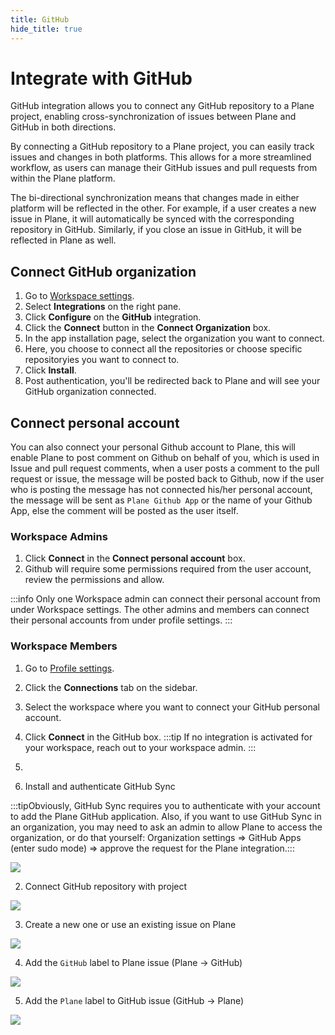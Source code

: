```yaml
---
title: GitHub
hide_title: true
---
```



<div className="tag-wrapper">
 <h1>Integrate with GitHub</h1>
<Tags 
  tags={[ 
    { name: "Pro", additionalClass: "pro" }
  ]} 
 />
</div>

GitHub integration allows you to connect any GitHub repository to a Plane project, enabling cross-synchronization of issues between Plane and GitHub in both directions.

By connecting a GitHub repository to a Plane project, you can easily track issues and changes in both platforms. This allows for a more streamlined workflow, as users can manage their GitHub issues and pull requests from within the Plane platform.

The bi-directional synchronization means that changes made in either platform will be reflected in the other. For example, if a user creates a new issue in Plane, it will automatically be synced with the corresponding repository in GitHub. Similarly, if you close an issue in GitHub, it will be reflected in Plane as well.

## Connect GitHub organization

1. Go to [Workspace settings](/core-concepts/workspaces/overview#workspace-settings).
2. Select **Integrations** on the right pane.
3. Click **Configure** on the **GitHub** integration.
4. Click the **Connect** button in the **Connect Organization** box.
5. In the app installation page, select the organization you want to connect. 
6. Here, you choose to connect all the repositories or choose specific repositoryies you want to connect to. 
7. Click **Install**. 
8. Post authentication, you'll be redirected back to Plane and will see your GitHub organization connected. 

## Connect personal account

You can also connect your personal Github account to Plane, this will enable Plane to post comment on Github on behalf of you, which is used in Issue and pull request comments, when a user posts a comment to the pull request or issue, the message will be posted back to Github, now if the user who is posting the message has not connected his/her personal account, the message will be sent as `Plane Github App` or the name of your Github App, else the comment will be posted as the user itself.

### Workspace Admins

1. Click **Connect** in the **Connect personal account** box. 
2. Github will require some permissions required from the user account, review the permissions and allow.

:::info
Only one Workspace admin can connect their personal account from under Workspace settings. The other admins and members can connect their personal accounts from under profile settings. 
:::

### Workspace Members

1. Go to [Profile settings](/core-concepts/account/settings).
2. Click the **Connections** tab on the sidebar. 
3. Select the workspace where you want to connect your GitHub personal account. 
4. Click **Connect** in the GitHub box.
    :::tip
    If no integration is activated for your workspace, reach out to your workspace admin. 
    :::
5. 



1. Install and authenticate GitHub Sync

:::tipObviously, GitHub Sync requires you to authenticate with your account to add the Plane GitHub application. Also, if you want to use GitHub Sync in an organization, you may need to ask an admin to allow Plane to access the organization, or do that yourself: Organization settings => GitHub Apps (enter sudo mode) => approve the request for the Plane integration.:::

![](https://media.docs.plane.so/integrations/github/1.gif)

2. Connect GitHub repository with project

![](https://media.docs.plane.so/integrations/github/2.gif)

3. Create a new one or use an existing issue on Plane

![](https://media.docs.plane.so/integrations/github/3.gif)

4. Add the `GitHub` label to Plane issue (Plane -> GitHub)

![](https://media.docs.plane.so/integrations/github/4.gif)

5. Add the `Plane` label to GitHub issue (GitHub -> Plane)

![](https://media.docs.plane.so/integrations/github/5.gif)



